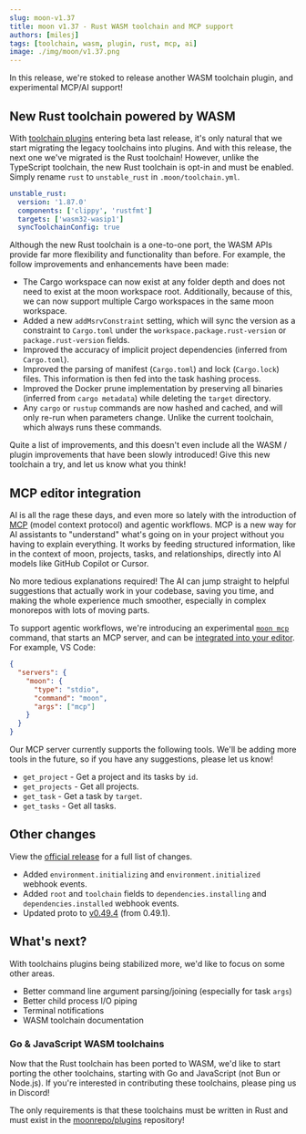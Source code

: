 ```yaml
---
slug: moon-v1.37
title: moon v1.37 - Rust WASM toolchain and MCP support
authors: [milesj]
tags: [toolchain, wasm, plugin, rust, mcp, ai]
image: ./img/moon/v1.37.png
---
```


In this release, we're stoked to release another WASM toolchain plugin, and experimental MCP/AI
support!

<!--truncate-->

## New Rust toolchain powered by WASM

With [toolchain plugins](./moon-v1.36) entering beta last release, it's only natural that we start
migrating the legacy toolchains into plugins. And with this release, the next one we've migrated is
the Rust toolchain! However, unlike the TypeScript toolchain, the new Rust toolchain is opt-in and
must be enabled. Simply rename `rust` to `unstable_rust` in `.moon/toolchain.yml`.

```yaml title=".moon/toolchain.yml"
unstable_rust:
  version: '1.87.0'
  components: ['clippy', 'rustfmt']
  targets: ['wasm32-wasip1']
  syncToolchainConfig: true
```

Although the new Rust toolchain is a one-to-one port, the WASM APIs provide far more flexibility and
functionality than before. For example, the follow improvements and enhancements have been made:

- The Cargo workspace can now exist at any folder depth and does not need to exist at the moon
  workspace root. Additionally, because of this, we can now support multiple Cargo workspaces in the
  same moon workspace.
- Added a new `addMsrvConstraint` setting, which will sync the version as a constraint to
  `Cargo.toml` under the `workspace.package.rust-version` or `package.rust-version` fields.
- Improved the accuracy of implicit project dependencies (inferred from `Cargo.toml`).
- Improved the parsing of manifest (`Cargo.toml`) and lock (`Cargo.lock`) files. This information is
  then fed into the task hashing process.
- Improved the Docker prune implementation by preserving all binaries (inferred from
  `cargo metadata`) while deleting the `target` directory.
- Any `cargo` or `rustup` commands are now hashed and cached, and will only re-run when parameters
  change. Unlike the current toolchain, which always runs these commands.

Quite a list of improvements, and this doesn't even include all the WASM / plugin improvements that
have been slowly introduced! Give this new toolchain a try, and let us know what you think!

## MCP editor integration

AI is all the rage these days, and even more so lately with the introduction of
[MCP](https://modelcontextprotocol.io) (model context protocol) and agentic workflows. MCP is a new
way for AI assistants to "understand" what's going on in your project without you having to explain
everything. It works by feeding structured information, like in the context of moon, projects,
tasks, and relationships, directly into AI models like GitHub Copilot or Cursor.

No more tedious explanations required! The AI can jump straight to helpful suggestions that actually
work in your codebase, saving you time, and making the whole experience much smoother, especially in
complex monorepos with lots of moving parts.

To support agentic workflows, we're introducing an experimental [`moon mcp`](/docs/commands/mcp)
command, that starts an MCP server, and can be [integrated into your editor](/docs/guides/mcp). For
example, VS Code:

```json title=".vscode/mcp.json"
{
  "servers": {
    "moon": {
      "type": "stdio",
      "command": "moon",
      "args": ["mcp"]
    }
  }
}
```

Our MCP server currently supports the following tools. We'll be adding more tools in the future, so
if you have any suggestions, please let us know!

- `get_project` - Get a project and its tasks by `id`.
- `get_projects` - Get all projects.
- `get_task` - Get a task by `target`.
- `get_tasks` - Get all tasks.

## Other changes

View the [official release](https://github.com/moonrepo/moon/releases/tag/v1.37.0) for a full list
of changes.

- Added `environment.initializing` and `environment.initialized` webhook events.
- Added `root` and `toolchain` fields to `dependencies.installing` and `dependencies.installed`
  webhook events.
- Updated proto to [v0.49.4](https://github.com/moonrepo/proto/releases/tag/v0.49.4) (from 0.49.1).

## What's next?

With toolchains plugins being stabilized more, we'd like to focus on some other areas.

- Better command line argument parsing/joining (especially for task `args`)
- Better child process I/O piping
- Terminal notifications
- WASM toolchain documentation

### Go & JavaScript WASM toolchains

Now that the Rust toolchain has been ported to WASM, we'd like to start porting the other
toolchains, starting with Go and JavaScript (not Bun or Node.js). If you're interested in
contributing these toolchains, please ping us in Discord!

The only requirements is that these toolchains must be written in Rust and must exist in the
[moonrepo/plugins](https://github.com/moonrepo/plugins) repository!
